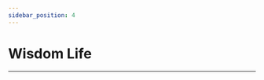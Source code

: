 ```yaml
---
sidebar_position: 4
---
```


# Wisdom Life
---

<cardbox>
  <card
    href="./microbit-smart-home-kit/"
    title="Smart Home Kit"
    description=""
    img={'https://wiki-media-ef.oss-cn-hongkong.aliyuncs.com/i18n/en/docusaurus-plugin-content-docs/current/microbit/wisdom-life/microbit-smart-home-kit/images/smart-home-kit-icon.png'}
  />
  <card
    href="./microbit-smart-science-iot-kit/"
    title="Smart Science Iot Kit"
    description=""
    img={'https://wiki-media-ef.oss-cn-hongkong.aliyuncs.com/i18n/en/docusaurus-plugin-content-docs/current/microbit/wisdom-life/microbit-smart-science-iot-kit/images/smart-science-iot-kit-icon.png'}
  />
  <card
    href="./microbit-smart-agriculture-kit/"
    title="Smart Agriculture Kit"
    description=""
    img={'https://wiki-media-ef.oss-cn-hongkong.aliyuncs.com/i18n/en/docusaurus-plugin-content-docs/current/microbit/wisdom-life/microbit-smart-agriculture-kit/images/smart-agriculture-kit-icon.png'}
  />
  <card
    href="./microbit-smart-city-kit/"
    title="Smart City Kit"
    description=""
    img={'https://wiki-media-ef.oss-cn-hongkong.aliyuncs.com/i18n/en/docusaurus-plugin-content-docs/current/microbit/wisdom-life/microbit-smart-city-kit/images/smart-city-kit-icon.png'}
  />
  <card
    href="./microbit-smart-health-kit/"
    title="Smart Health Kit"
    description=""
    img={'https://wiki-media-ef.oss-cn-hongkong.aliyuncs.com/i18n/en/docusaurus-plugin-content-docs/current/microbit/wisdom-life/microbit-smart-health-kit/images/smart-health-kit-icon.png'}
  />
      <card
    href="./microbit-smart-greenhouse-kit/"
    title="microbit-smart-greenhouse-kit"
    description="The Smart Greenhouse Kit is designed to simulate plant growth for primary and secondary school students and help them gain an insight into the principles of modern smart farming."
    img={'https://wiki-media-ef.oss-cn-hongkong.aliyuncs.com/docs/microbit/wisdom-life/microbit-smart-health-kit/images/microbit-smart-greenhouse-kit-icon.png'}
  />
</cardbox>

